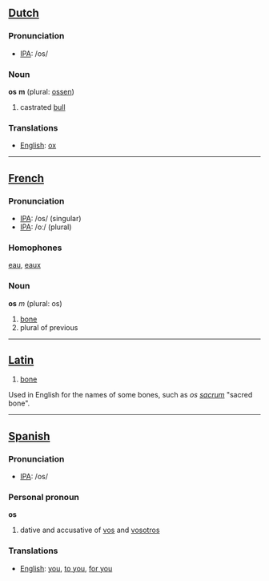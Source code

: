 ==[[Dutch]]==

=== Pronunciation ===
*[[w:IPA|IPA]]: /os/

=== Noun ===

'''os''' '''m''' (plural: [[ossen]])

#castrated [[bull]]

=== Translations ===
*[[English]]: [[ox]]

----

==[[French]]==

=== Pronunciation ===
*[[w:IPA|IPA]]: /os/ (singular)
*[[w:IPA|IPA]]: /oː/ (plural)

=== Homophones ===

[[eau]], [[eaux]]

=== Noun ===

'''os''' ''m'' (plural: os)

# [[bone]]
# plural of previous

----

==[[Latin]]==

# [[bone]]

Used in English for the names of some bones, such as ''os [[sacrum]]'' "sacred bone".

----

==[[Spanish]]==

=== Pronunciation ===
*[[w:IPA|IPA]]: /os/


=== Personal pronoun ===

'''os'''

# dative and accusative of [[vos]] and [[vosotros]]

=== Translations ===

*[[English]]: [[you]], [[to you]], [[for you]]